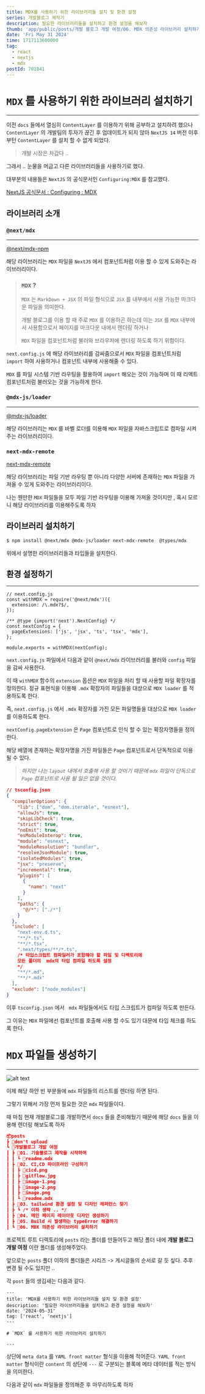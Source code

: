 ```yaml
---
title: MDX를 사용하기 위한 라이브러리들 설치 및 환경 설정
series: 개발블로그 제작기
description: 필요한 라이브러리들을 설치하고 환경 설정을 해보자
thumb: 'app/public/posts/개발 블로그 개발 여정/06. MDX 의존성 라이브러리 설치하기/image.pngg'
date: 'Fri May 31 2024'
time: 1717113600000
tag:
  - react
  - nextjs
  - mdx
postId: 701841
---
```


# `MDX` 를 사용하기 위한 라이브러리 설치하기

---

이전 `docs` 들에서 열심히 `ContentLayer` 를 이용하기 위해 공부하고 설치하려 했으나 `ContentLayer` 의 개발팀의 투자가 끊긴 후 업데이트가 되지 않아 `NextJS 14` 버전 이후부턴 `ContentLayer` 를 설치 할 수 없게 되었다.

> 개발 시장은 차갑다 ..

그래서 .. 눈물을 머금고 다른 라이브러리들을 사용하기로 했다.

대부분의 내용들은 `NextJS` 의 공식문서인 `Configuring:MDX` 를 참고했다.

<a href='https://nextjs.org/docs/app/building-your-application/configuring/mdx'>
  NextJS 공식문서 : Configuring : MDX
</a>

## 라이브러리 소개

### `@next/mdx`

---

<a href='https://www.npmjs.com/package/@next/mdx'>@next/mdx-npm</a>

해당 라이브러리는 `MDX` 파일을 `NextJS` 에서 컴포넌트처럼 이용 할 수 있게 도와주는 라이브러리이다.

> ### `MDX` ?
>
> `MDX` 는 `MarkDown + JSX` 의 파일 형식으로 `JSX` 를 내부에서 사용 가능한 마크다운 파일을 의미한다.
>
> 개발 블로그를 이용 할 때 주로 `MDX` 를 이용하곤 하는데 이는 `JSX` 를 `MDX` 내부에서 사용함으로서 페이지를 마크다운 내에서 렌더링 하거나
>
> `MDX` 파일을 컴포넌트처럼 불러와 브라우저에 렌더링 하도록 하기 위함이다.

`next.config.js` 에 해당 라이브러리를 감싸줌으로서 `MDX` 파일을 컴포넌트처럼 `import` 하여 사용하거나 컴포넌트 내부에 사용해줄 수 있다.

`MDX` 를 파일 시스템 기반 라우팅을 활용하여 `import` 해오는 것이 가능하며 이 때 리액트 컴포넌트처럼 불러오는 것을 가능하게 한다.

### `@mdx-js/loader`

---

<a href='https://www.npmjs.com/package/@mdx-js/loader'>@mdx-js/loader</a>

해당 라이브러리는 `MDX` 를 바벨 로더를 이용해 `MDX` 파일을 자바스크립트로 컴파일 시켜주는 라이브러리이다.

### `next-mdx-remote`

<a href='https://www.npmjs.com/package/next-mdx-remote'>next-mdx-remote</a>

해당 라이브러리는 파일 기반 라우팅 뿐 아니라 다양한 서버에 존재하는 `MDX` 파일을 가져올 수 있게 도와주는 라이브러리이다.

나는 웬만한 `MDX` 파일들을 모두 파일 기반 라우팅을 이용해 가져올 것이지만 , 혹시 모르니 해당 라이브러리를 이용해주도록 하자

## 라이브러리 설치하기

```bash
$ npm install @next/mdx @mdx-js/loader next-mdx-remote  @types/mdx
```

위에서 설명한 라이브러리들과 타입들을 설치한다.

## 환경 설정하기

---

```tsx
// next.config.js
const withMDX = require('@next/mdx')({
  extension: /\.mdx?$/,
});

/** @type {import('next').NextConfig} */
const nextConfig = {
  pageExtensions: ['js', 'jsx', 'ts', 'tsx', 'mdx'],
};

module.exports = withMDX(nextConfig);
```

`next.config.js` 파일에서 다음과 같이 `@next/mdx` 라이브러리를 불러와 `config` 파일을 감싸 사용한다.

이 때 `withMDX` 함수의 `extension` 옵션은 `MDX` 파일을 처리 할 때 사용할 파일 확장자를 정의한다. 정규 표현식을 이용해 `.mdx` 확장자의 파일들을 대상으로 `MDX loader` 를 적용하도록 한다.

즉, `next.config.js` 에서 `.mdx` 확장자를 가진 모든 파일명들을 대상으로 `MDX loader` 를 이용하도록 한다.

`nextConfig.pageExtension` 은 `Page` 컴포넌트로 인식 할 수 있는 확장자명들을 정의한다.

해당 배열에 존재하는 확장자명을 가진 파일들은 `Page` 컴포넌트로서 단독적으로 이용 될 수 있다.

> _하지만 나는 `layout` 내에서 호출해 사용 할 것이기 때문에 `mdx` 파일이 단독으로 `Page` 컴포넌트로 사용 될 일은 없을 것이다._

```json
// tsconfig.json
{
  "compilerOptions": {
    "lib": ["dom", "dom.iterable", "esnext"],
    "allowJs": true,
    "skipLibCheck": true,
    "strict": true,
    "noEmit": true,
    "esModuleInterop": true,
    "module": "esnext",
    "moduleResolution": "bundler",
    "resolveJsonModule": true,
    "isolatedModules": true,
    "jsx": "preserve",
    "incremental": true,
    "plugins": [
      {
        "name": "next"
      }
    ],
    "paths": {
      "@/*": ["./*"]
    }
  },
  "include": [
    "next-env.d.ts",
    "**/*.ts",
    "**/*.tsx",
    ".next/types/**/*.ts",
    /* 타입스크립트 컴파일러가 포함해야 할 파일 및 디렉토리에
    모든 폴더의  mdx의 타입 컴파일 하도록 설정
    */
    "**/*.md",
    "**/*.mdx"
  ],
  "exclude": ["node_modules"]
}
```

이후 `tsconfig.json` 에서 ` mdx` 파일들에서도 타입 스크립트가 컴파일 하도록 만든다.

그 이유는 `MDX` 파일에선 컴포넌트를 호출해 사용 할 수도 있기 대문에 타입 체크를 하도록 한다.

# `MDX` 파일들 생성하기

---

![alt text](image.png)

이제 해당 하얀 빈 부분들에 `mdx` 파일들의 리스트를 렌더링 하면 된다.

그렇기 위해서 가장 먼저 필요한 것은 `mdx` 파일들이다.

때 마침 현재 개발블로그를 개발하면서 `docs` 들을 준비해뒀기 때문에 해당 `docs` 들을 이용해 렌더링 해보도록 하자

```json
📦posts
┣ 📂don't upload
┗ 📂개발블로그 개발 여정
┃ ┣ 📂01. 기술블로그 제작을 시작하며
┃ ┃ ┗ 📜readme.mdx
┃ ┣ 📂02. CI,CD 파이프라인 구성하기
┃ ┃ ┣ 📜cicd.png
┃ ┃ ┣ 📜gitflow.jpg
┃ ┃ ┣ 📜image-1.png
┃ ┃ ┣ 📜image-2.png
┃ ┃ ┣ 📜image.png
┃ ┃ ┗ 📜readme.mdx
┃ ┣ 📂03. tailwind 환경 설정 및 디자인 레퍼런스 찾기
┃ ┣ ┗ /* 이하 생략 .. */
┃ ┣ 📂04. 메인 페이지 레이아웃 디자인 생성하기
┃ ┣ 📂05. Build 시 발생하는 typeError 해결하기
┃ ┗ 📂06. MDX 의존성 라이브러리 설치하기
```

프로젝트 루트 디렉토리에 `posts` 라는 폴더를 만들어두고 해당 폴더 내에 **개발 블로그 개발 여정** 이란 폴더를 생성해주었다.

앞으로는 `posts` 폴더 이하의 폴더들은 시리즈 -> 게시글들의 순서로 갈 듯 싶다. 추후 변경 될 수도 있지만 ..

각 `post` 들의 생김새는 다음과 같다.

```mdx
---
title: 'MDX를 사용하기 위한 라이브러리들 설치 및 환경 설정'
description: '필요한 라이브러리들을 설치하고 환경 설정을 해보자'
date: '2024-05-31'
tag: ['react', 'nextjs']
---

# `MDX` 를 사용하기 위한 라이브러리 설치하기

---
```

상단에 `meta data` 를 `YAML front matter` 형식을 이용해 적어준다. `YAML front matter` 형식이란 `content` 의 상단에 `---` 로 구분되는 블록에 메타 데이터를 적는 방식을 의미한다.

다음과 같이 `mdx` 파일들을 정의해준 후 마무리하도록 하자
